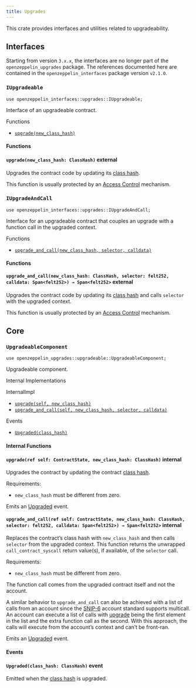 ```yaml
---
title: Upgrades
---
```


This crate provides interfaces and utilities related to upgradeability.

## [](#interfaces)Interfaces

Starting from version `3.x.x`, the interfaces are no longer part of the `openzeppelin_upgrades` package. The references documented here are contained in the `openzeppelin_interfaces` package version `v2.1.0`.

### [](#IUpgradeable)`IUpgradeable`[](https://github.com/OpenZeppelin/cairo-contracts/blob/release-v3.0.0-alpha.1/packages/interfaces/src/upgrades.cairo)

```cairo
use openzeppelin_interfaces::upgrades::IUpgradeable;
```

Interface of an upgradeable contract.

Functions

- [`upgrade(new_class_hash)`](#IUpgradeable-upgrade)

#### [](#IUpgradeable-Functions)Functions

#### [](#IUpgradeable-upgrade)`upgrade(new_class_hash: ClassHash)` external

Upgrades the contract code by updating its [class hash](https://docs.starknet.io/architecture-and-concepts/smart-contracts/class-hash/).

This function is usually protected by an [Access Control](../access) mechanism.

### [](#IUpgradeAndCall)`IUpgradeAndCall`[](https://github.com/OpenZeppelin/cairo-contracts/blob/release-v3.0.0-alpha.1/packages/interfaces/src/upgrades.cairo)

```cairo
use openzeppelin_interfaces::upgrades::IUpgradeAndCall;
```

Interface for an upgradeable contract that couples an upgrade with a function call in the upgraded context.

Functions

- [`upgrade_and_call(new_class_hash, selector, calldata)`](#IUpgradeAndCall-upgrade_and_call)

#### [](#IUpgradeAndCall-Functions)Functions

#### [](#IUpgradeAndCall-upgrade_and_call)`upgrade_and_call(new_class_hash: ClassHash, selector: felt252, calldata: Span<felt252>) → Span<felt252>` external

Upgrades the contract code by updating its [class hash](https://docs.starknet.io/architecture-and-concepts/smart-contracts/class-hash/) and calls `selector` with the upgraded context.

This function is usually protected by an [Access Control](../access) mechanism.

## [](#core)Core

### [](#UpgradeableComponent)`UpgradeableComponent`[](https://github.com/OpenZeppelin/cairo-contracts/blob/release-v3.0.0-alpha.1/packages/upgrades/src/upgradeable.cairo)

```cairo
use openzeppelin_upgrades::upgradeable::UpgradeableComponent;
```

Upgradeable component.

Internal Implementations

InternalImpl

- [`upgrade(self, new_class_hash)`](#UpgradeableComponent-upgrade)
- [`upgrade_and_call(self, new_class_hash, selector, calldata)`](#UpgradeableComponent-upgrade_and_call)

Events

- [`Upgraded(class_hash)`](#UpgradeableComponent-Upgraded)

#### [](#UpgradeableComponent-Internal-Functions)Internal Functions

#### [](#UpgradeableComponent-upgrade)`upgrade(ref self: ContractState, new_class_hash: ClassHash)` internal

Upgrades the contract by updating the contract [class hash](https://docs.starknet.io/architecture-and-concepts/smart-contracts/class-hash/).

Requirements:

- `new_class_hash` must be different from zero.

Emits an [Upgraded](#UpgradeableComponent-Upgraded) event.

#### [](#UpgradeableComponent-upgrade_and_call)`upgrade_and_call(ref self: ContractState, new_class_hash: ClassHash, selector: felt252, calldata: Span<felt252>) → Span<felt252>` internal

Replaces the contract’s class hash with `new_class_hash` and then calls `selector` from the upgraded context. This function returns the unwrapped `call_contract_syscall` return value(s), if available, of the `selector` call.

Requirements:

- `new_class_hash` must be different from zero.

The function call comes from the upgraded contract itself and not the account.

A similar behavior to `upgrade_and_call` can also be achieved with a list of calls from an account since the [SNIP-6](https://github.com/starknet-io/SNIPs/blob/main/SNIPS/snip-6.md) account standard supports multicall. An account can execute a list of calls with [upgrade](#IUpgradeable-upgrade) being the first element in the list and the extra function call as the second. With this approach, the calls will execute from the account’s context and can’t be front-ran.

Emits an [Upgraded](#UpgradeableComponent-Upgraded) event.

#### [](#UpgradeableComponent-Events)Events

#### [](#UpgradeableComponent-Upgraded)`Upgraded(class_hash: ClassHash)` event

Emitted when the [class hash](https://docs.starknet.io/architecture-and-concepts/smart-contracts/class-hash/) is upgraded.
